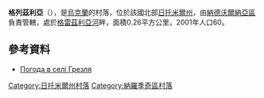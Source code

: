 {{coord|51|19|47|N|29|16|26|E|scale:30000|display=title}}

'''格列茲利亞'''（{{lang-uk|Грезля}}），是[[烏克蘭|烏克蘭]]的村落，位於該國北部[[日托米爾州|日托米爾州]]，由[[納德沃爾納亞區|納德沃爾納亞區]]負責管轄，處於[[格雷茲利亞河|格雷茲利亞河]]畔，面積0.26平方公里，2001年人口60。

==參考資料==
* [http://weather.in.ua/ua/zhitomirskaja/5843 Погода в селі Грезля] {{Wayback|url=http://weather.in.ua/ua/zhitomirskaja/5843 |date=20160305185720 }}

{{DEFAULTSORT:Грезля (Народицький район)}}
[[Category:日托米爾州村落|Category:日托米爾州村落]]
[[Category:納羅季奇區村落|Category:納羅季奇區村落]]


{{Zhytomyr-geo-stub}}